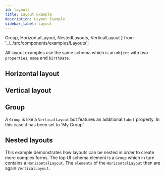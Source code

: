 ```yaml
---
id: layouts
title: Layout Example
description: Layout Example
sidebar_label: Layout
---
```


   Group,
   HorizontalLayout,
   NestedLayouts,
   VerticalLayout
} from '../../src/components/examples/Layouts';

All layout examples use the same schema which is an `object` with two `properties`, `name` and `birthDate`.

## Horizontal layout

<HorizontalLayout />

## Vertical layout

<VerticalLayout />

## Group

A `Group` is like a `VerticalLayout` but features an additional `label` property.
In this case it has been set to 'My Group'.

<Group />

## Nested layouts

This example demonstrates how layouts can be nested in order to create more complex forms.
The top UI schema element is a `Group` which in turn contains a `HorizontalLayout`.
The `elements` of the `HorizontalLayout` then are again `VerticalLayout`.

<NestedLayouts />
